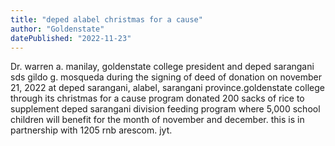 ```yaml
---
title: "deped alabel christmas for a cause"
author: "Goldenstate"
datePublished: "2022-11-23"
---
```


Dr. warren a. manilay, goldenstate college president and deped sarangani sds gildo g. mosqueda during the signing of deed of donation on november 21, 2022 at deped sarangani, alabel, sarangani province.goldenstate college through its christmas for a cause program donated 200 sacks of rice to supplement deped sarangani division feeding program where 5,000 school children will benefit for the month of november and december. this is in partnership with 1205 rnb arescom. jyt.